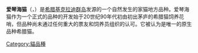 {{粗劣翻译}}
{{Unreferenced|time=2016-07-12T02:47:26+00:00}}
'''爱琴海猫'''（{{lang-en|Aegean cat}}，{{lang-el|γάτα του Αιγαίου}}）是[[希腊|希腊]][[基克拉迪群岛|基克拉迪群岛]]发源的一个自然发生的家猫地方品种。爱琴海猫作为一个正式的品种的开发始于20世纪90年代初由初出茅庐的希腊猫饲养花哨，但品种尚未通过任何重大的票友和饲养员组织的认可。它被认为是唯一的原生品种希腊猫。

[[Category:貓品種|Category:貓品種]]